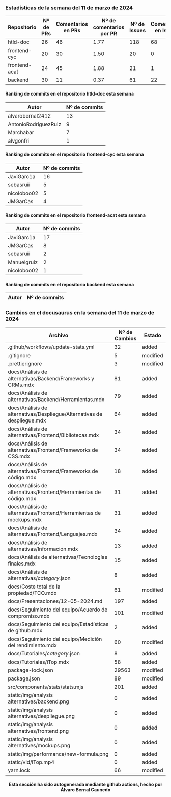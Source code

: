 

### Estadísticas de la semana del 11 de marzo de 2024
| Repositorio | Nº de PRs |Comentarios en PRs | Nº de comentarios por PR | Nº de Issues | Comentarios en Issues |Nº de comentarios por Issue |Nº de lanzamientos|
| ----------- |----------- |----------- |----------- |--------------- | ------------------ | --------------------- | --------------- |
| htld-doc | 26 |46| 1.77| 118| 68  |0.58 |0 |
| frontend-cyc | 20 |30| 1.50| 20| 0  |0.00 |2 |
| frontend-acat | 24 |45| 1.88| 21| 1  |0.05 |2 |
| backend | 30 |11| 0.37| 61| 22  |0.36 |1 |


#### Ranking de commits en el repositorio htld-doc esta semana
| Autor | Nº de commits |
| ------ | -------------- |
| alvarobernal2412 | 13 |
| AntonioRodriguezRuiz | 9 |
| Marchabar | 7 |
| alvgonfri | 1 |


#### Ranking de commits en el repositorio frontend-cyc esta semana
| Autor | Nº de commits |
| ------ | -------------- |
| JaviGarc1a | 16 |
| sebasruii | 5 |
| nicoloboo02 | 5 |
| JMGarCas | 4 |


#### Ranking de commits en el repositorio frontend-acat esta semana
| Autor | Nº de commits |
| ------ | -------------- |
| JaviGarc1a | 17 |
| JMGarCas | 8 |
| sebasruii | 2 |
| Manuelgruiz | 2 |
| nicoloboo02 | 1 |


#### Ranking de commits en el repositorio backend esta semana
| Autor | Nº de commits |
| ------ | -------------- |


### Cambios en el docusaurus en la semana del 11 de marzo de 2024
| Archivo | Nº de Cambios | Estado |
| ------ | -------------- | ------ |
| .github/workflows/update-stats.yml | 32 | added |
| .gitignore | 5 | modified |
| .prettierignore | 3 | modified |
| docs/Análisis de alternativas/Backend/Frameworks y CRMs.mdx | 81 | added |
| docs/Análisis de alternativas/Backend/Herramientas.mdx | 79 | added |
| docs/Análisis de alternativas/Despliegue/Alternativas de despliegue.mdx | 64 | added |
| docs/Análisis de alternativas/Frontend/Bibliotecas.mdx | 34 | added |
| docs/Análisis de alternativas/Frontend/Frameworks de CSS.mdx | 34 | added |
| docs/Análisis de alternativas/Frontend/Frameworks de código.mdx | 18 | added |
| docs/Análisis de alternativas/Frontend/Herramientas de código.mdx | 31 | added |
| docs/Análisis de alternativas/Frontend/Herramientas de mockups.mdx | 31 | added |
| docs/Análisis de alternativas/Frontend/Lenguajes.mdx | 34 | added |
| docs/Análisis de alternativas/Información.mdx | 13 | added |
| docs/Análisis de alternativas/Tecnologías finales.mdx | 15 | added |
| docs/Análisis de alternativas/_category_.json | 8 | added |
| docs/Coste total de la propiedad/TCO.mdx | 61 | modified |
| docs/Presentaciones/12-05-2024.md | 197 | added |
| docs/Seguimiento del equipo/Acuerdo de compromiso.mdx | 101 | modified |
| docs/Seguimiento del equipo/Estadísticas de github.mdx | 2 | added |
| docs/Seguimiento del equipo/Medición del rendimiento.mdx | 60 | modified |
| docs/Tutoriales/_category_.json | 8 | added |
| docs/Tutoriales/iTop.mdx | 58 | added |
| package-lock.json | 29563 | modified |
| package.json | 89 | modified |
| src/components/stats/stats.mjs | 201 | added |
| static/img/analysis alternatives/backend.png | 0 | added |
| static/img/analysis alternatives/despliegue.png | 0 | added |
| static/img/analysis alternatives/frontend.png | 0 | added |
| static/img/analysis alternatives/mockups.png | 0 | added |
| static/img/performance/new-formula.png | 0 | added |
| static/vid/iTop.mp4 | 0 | added |
| yarn.lock | 66 | modified |

<h4 align="center">Esta sección ha sido autogenerada mediante github actions, hecho por Álvaro Bernal Caunedo</h4>